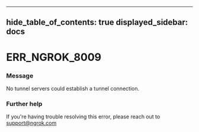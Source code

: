 

---
hide_table_of_contents: true
displayed_sidebar: docs
---


# ERR_NGROK_8009

### Message
No tunnel servers could establish a tunnel connection.

<ErrorDetails />



### Further help
If you're having trouble resolving this error, please reach out to [support@ngrok.com](mailto:support@ngrok.com?subject=Help%20with%20ERR_NGROK_8009)

